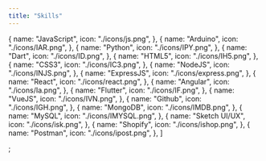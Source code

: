 ```yaml
---
title: "Skills"
---
```


  {
    name: "JavaScript",
    icon: "./icons/js.png",
  },
  {
    name: "Arduino",
    icon: "./icons/IAR.png",
  },
  {
    name: "Python",
    icon: "./icons/IPY.png",
  },
  {
    name: "Dart",
    icon: "./icons/ID.png",
  },
  {
    name: "HTML5",
    icon: "./icons/IH5.png",
  },
  {
    name: "CSS3",
    icon: "./icons/IC3.png",
  },
  {
    name: "NodeJS",
    icon: "./icons/INJS.png",
  },
  {
    name: "ExpressJS",
    icon: "./icons/express.png",
  },
  {
    name: "React",
    icon: "./icons/react.png",
  },
  {
    name: "Angular",
    icon: "./icons/Ia.png",
  },
  {
    name: "Flutter",
    icon: "./icons/IF.png",
  },
  {
    name: "VueJS",
    icon: "./icons/IVN.png",
  },
  {
    name: "Github",
    icon: "./icons/IGH.png",
  },
  {
    name: "MongoDB",
    icon: "./icons/IMDB.png",
  },
  {
    name: "MySQL",
    icon: "./icons/IMYSQL.png",
  },
  {
    name: "Sketch UI/UX",
    icon: "./icons/isk.png",
  },
  {
    name: "Shopify",
    icon: "./icons/ishop.png",
  },
  {
    name: "Postman",
    icon: "./icons/ipost.png",
  },
]

;
